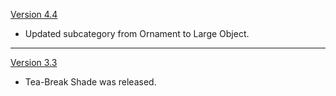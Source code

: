 {{Change History/Header}}
[[Version 4.4]]
* Updated subcategory from Ornament to Large Object.
----
[[Version 3.3]]
* Tea-Break Shade was released.